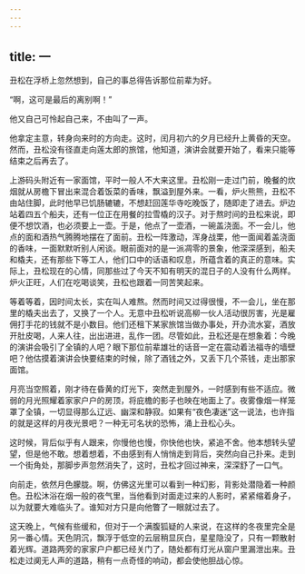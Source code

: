 ```yaml
---
---
---
```

title: 一
---




丑松在浮桥上忽然想到，自己的事总得告诉那位前辈为好。

“啊，这可是最后的离别啊！”

他又自己可怜起自己来，不由叫了一声。

他拿定主意，转身向来时的方向走。这时，闰月初六的夕月已经升上黄昏的天空。然而，丑松没有径直走向莲太郎的旅馆，他知道，演讲会就要开始了，看来只能等结束之后再去了。

上游码头附近有一家面馆，平时一般人不大来这里。丑松刚一走过门前，晚餐的炊烟就从房檐下冒出来混合着饭菜的香味，飘溢到屋外来。一看，炉火熊熊，丑松不由站住脚，此时他早已饥肠辘辘，不想赶回莲华寺吃晚饭了，随即走了进去。炉边站着四五个船夫，还有一位正在用餐的拉雪橇的汉子。对于熬时间的丑松来说，即便不想饮酒，也必须要上一壶。于是，他点了一壶酒，一碗盖浇面。不一会儿，他点的面和酒热气腾腾地摆在了面前。丑松一阵激动，浑身战栗，他一面闻着盖浇面的香味，一面默默听别人闲谈。眼前面对的是一派凋零的景象，他深深感到，船夫和橇夫，还有那些下等工人，他们口中的话语和叹息，所蕴含着的真正的意味。实际上，丑松现在的心情，同那些过了今天不知有明天的混日子的人没有什么两样。炉火正旺，人们在吃喝谈笑，丑松也跟着一同苦笑起来。

等着等着，因时间太长，实在叫人难熬。然而时间又过得很慢，不一会儿，坐在那里的橇夫出去了，又换了一个人。无意中丑松听说高柳一伙人活动很厉害，光是雇佣打手花的钱就不是小数目。他们还租下某家旅馆当做办事处，开办流水宴，酒放开肚皮喝，人来人往，出出进进，乱作一团。尽管如此，丑松还是在想象着：今晚的演讲会吸引了全镇的人吧？眼下那位前辈雄壮的话音一定在震动着法福寺的墙壁吧？他估摸着演讲会快要结束的时候，除了酒钱之外，又丢下几个茶钱，走出那家面馆。

月亮当空照着，刚才待在昏黄的灯光下，突然走到屋外，一时感到有些不适应。微弱的月光照耀着家家户户的房顶，将庇檐的影子也映在地面上了。夜雾像烟一样笼罩了全镇，一切显得那么辽远、幽深和静寂。如果有“夜色凄迷”这一说法，也许指的就是这样的月夜光景吧？一种无可名状的恐怖，涌上丑松心头。

这时候，背后似乎有人跟来，你慢他也慢，你快他也快，紧追不舍。他本想转头望望，但是他不敢。想着想着，不由感到有人悄悄走到背后，突然向自己扑来。走到一个街角处，那脚步声忽然消失了，这时，丑松才回过神来，深深舒了一口气。

向前走，依然月色朦胧。啊，仿佛这光里可以看到一种幻影，背影处潜隐着一种颜色。丑松沐浴在烟一般的夜气里，当他看到对面走过来的人影时，紧紧缩着身子，以为就要大难临头了。谁知对方只是向他瞥了一眼就过去了。

这天晚上，气候有些缓和，但对于一个满腹狐疑的人来说，在这样的冬夜里完全是另一番心情。天色阴沉，飘浮于低空的云层稍显灰白，星星隐没了，只有一颗散射着光辉。道路两旁的家家户户都已经关门了，随处都有灯光从窗户里漏泄出来。丑松走过阒无人声的道路，稍有一点奇怪的响动，都会使他胆战心惊。